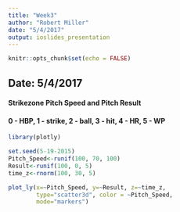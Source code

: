 ```yaml
---
title: "Week3"
author: "Robert Miller"
date: "5/4/2017"
output: ioslides_presentation
---
```


```r
knitr::opts_chunk$set(echo = FALSE)
```

## Date: 5/4/2017

#### Strikezone Pitch Speed and Pitch Result
#### 0 - HBP, 1 - strike, 2 - ball, 3 - hit, 4 - HR, 5 - WP



```r
library(plotly)
```

```r
set.seed(5-19-2015)
Pitch_Speed<-runif(100, 70, 100)
Result<-runif(100, 0, 5)
time_z<-rnorm(100, 30, 5)

plot_ly(x=~Pitch_Speed, y=~Result, z=~time_z,
        type="scatter3d", color = ~Pitch_Speed, 
        mode="markers")

```



